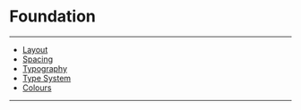 
<Meta title="Foundations/Introduction" />

<div className="row start-align col-lg-12 col-md-12 col-sm-12 py-16">
  <h1 className="row start-align col-lg-12 col-md-12 col-sm-12" id="baseline">Foundation</h1>
</div>

---
* [Layout](/story/foundations-layout--page)
* [Spacing](/story/foundations-spacing--page)
* [Typography](/story/foundations-typography--page)
* [Type System](/story/foundations-type-system--page)
* [Colours](/story/foundations-colours--page)
---